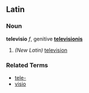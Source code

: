 ==Latin==
===Noun===
'''televisio''' ''f'', genitive '''[[televisionis]]'''

# ''(New Latin)'' [[television]]

===Related Terms===
*[[tele-]]
*[[visio]]